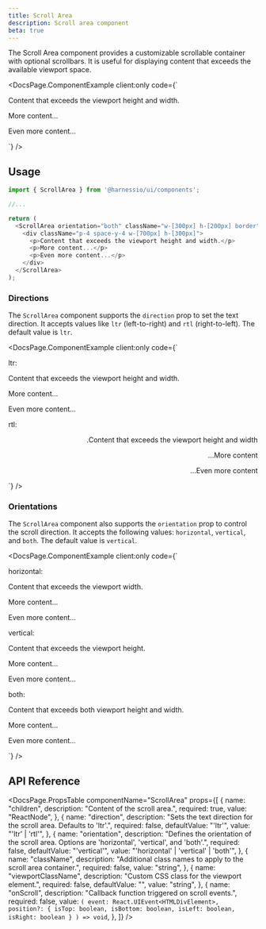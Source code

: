 ```yaml
---
title: Scroll Area
description: Scroll area component
beta: true
---
```


The Scroll Area component provides a customizable scrollable container with optional scrollbars. It is useful for displaying content that exceeds the available viewport space.


<DocsPage.ComponentExample
  client:only
  code={`
<div>
  <ScrollArea orientation="both" className="w-[300px] h-[200px] border">
      <div className="p-4 space-y-4 w-[700px] h-[300px]">
        <p>Content that exceeds the viewport height and width.</p>
        <p>More content...</p>
        <p>Even more content...</p>
      </div>
  </ScrollArea>
</div>`}
/>

## Usage

```typescript jsx
import { ScrollArea } from '@harnessio/ui/components';

//...

return (
  <ScrollArea orientation="both" className="w-[300px] h-[200px] border">
    <div className="p-4 space-y-4 w-[700px] h-[300px]">
      <p>Content that exceeds the viewport height and width.</p>
      <p>More content...</p>
      <p>Even more content...</p>
    </div>
  </ScrollArea>
);
```

### Directions

The `ScrollArea` component supports the `direction` prop to set the text direction. It accepts values like `ltr` (left-to-right) and `rtl` (right-to-left). The default value is `ltr`.

<DocsPage.ComponentExample
  client:only
  code={`
<div className="grid gap-4">
  <div>
    <Text variant="heading-base" color="foreground-1" className="mb-1">ltr:</Text>
    <ScrollArea orientation="both" className="w-[300px] h-[200px] border">
      <div className="p-4 space-y-4 w-[700px] h-[180px]">
        <p>Content that exceeds the viewport height and width.</p>
        <p>More content...</p>
        <p>Even more content...</p>
      </div>
    </ScrollArea>
  </div>

<div>
  <Text variant="heading-base" color="foreground-1" className="mb-1">
    rtl:
  </Text>
  <ScrollArea
    direction="rtl"
    orientation="both"
    className="w-[300px] h-[200px] border"
  >
    <div dir="rtl" className="p-4 space-y-4 w-[700px] h-[180px]">
      <p>Content that exceeds the viewport height and width.</p>
      <p>More content...</p>
      <p>Even more content...</p>
    </div>
  </ScrollArea>
</div>
</div>`}
/>

### Orientations

The `ScrollArea` component also supports the `orientation` prop to control the scroll direction. It accepts the following values: `horizontal`, `vertical`, and `both`. The default value is `vertical`.

<DocsPage.ComponentExample
  client:only
  code={`
<div className="grid gap-4">
  <div>
    <Text variant="heading-base" color="foreground-1" className="mb-1">horizontal:</Text>
    <ScrollArea orientation="horizontal" className="w-[300px] h-[200px] border">
      <div className="p-4 space-y-4 w-[700px] h-[300px]">
        <p>Content that exceeds the viewport width.</p>
        <p>More content...</p>
        <p>Even more content...</p>
      </div>
    </ScrollArea>
  </div>

<div>
  <Text variant="heading-base" color="foreground-1" className="mb-1">
    vertical:
  </Text>
  <ScrollArea orientation="vertical" className="w-[300px] h-[200px] border">
    <div className="p-4 space-y-4 w-[700px] h-[300px]">
      <p>Content that exceeds the viewport height.</p>
      <p>More content...</p>
      <p>Even more content...</p>
    </div>
  </ScrollArea>
</div>

  <div>
    <Text variant="heading-base" color="foreground-1" className="mb-1">both:</Text>
    <ScrollArea orientation="both" className="w-[300px] h-[200px] border">
      <div className="p-4 space-y-4 w-[700px] h-[300px]">
        <p>Content that exceeds both viewport height and width.</p>
        <p>More content...</p>
        <p>Even more content...</p>
      </div>
    </ScrollArea>
  </div>
</div>`}
/>

## API Reference

<DocsPage.PropsTable
  componentName="ScrollArea"
  props={[
    {
      name: "children",
      description: "Content of the scroll area.",
      required: true,
      value: "ReactNode",
    },
    {
      name: "direction",
      description:
        "Sets the text direction for the scroll area. Defaults to 'ltr'.",
      required: false,
      defaultValue: "'ltr'",
      value: "'ltr' | 'rtl'",
    },
    {
      name: "orientation",
      description:
        "Defines the orientation of the scroll area. Options are 'horizontal', 'vertical', and 'both'.",
      required: false,
      defaultValue: "'vertical'",
      value: "'horizontal' | 'vertical' | 'both'",
    },
    {
      name: "className",
      description:
        "Additional class names to apply to the scroll area container.",
      required: false,
      value: "string",
    },
    {
      name: "viewportClassName",
      description: "Custom CSS class for the viewport element.",
      required: false,
      defaultValue: "",
      value: "string",
    },
    {
      name: "onScroll",
      description: "Callback function triggered on scroll events.",
      required: false,
      value: `(
        event: React.UIEvent<HTMLDivElement>, 
        position?: {
          isTop: boolean,
          isBottom: boolean,
          isLeft: boolean,
          isRight: boolean
        }
      ) => void`,
    },
  ]}
/>
```

